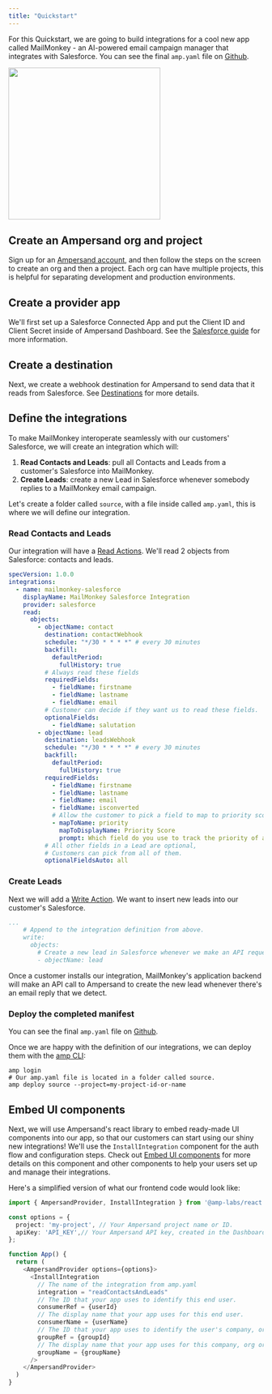 ```yaml
---
title: "Quickstart"
---
```


For this Quickstart, we are going to build integrations for a cool new app called MailMonkey - an AI-powered email campaign manager that integrates with Salesforce. You can see the final `amp.yaml` file on [Github](https://github.com/amp-labs/samples/blob/main/quickstart/amp.yaml).

<img width="300" src="/images/28feb09-Group_2987.png" />

## Create an Ampersand org and project

Sign up for an [Ampersand account](https://dashboard.withampersand.com/sign-up), and then follow the steps on the screen to create an org and then a project. Each org can have multiple projects, this is helpful for separating development and production environments.

## Create a provider app

We'll first set up a Salesforce Connected App and put the Client ID and Client Secret inside of Ampersand Dashboard. See the [Salesforce guide](/provider-guides/salesforce) for more information.

## Create a destination

Next, we create a webhook destination for Ampersand to send data that it reads from Salesforce. See [Destinations](destinations) for more details.

## Define the integrations

To make MailMonkey interoperate seamlessly with our customers' Salesforce, we will create an integration which will:

1. **Read Contacts and Leads**: pull all Contacts and Leads from a customer's Salesforce into MailMonkey.
2. **Create Leads**: create a new Lead in Salesforce whenever somebody replies to a MailMonkey email campaign.

Let's create a folder called `source`, with a file inside called `amp.yaml`, this is where we will define our integration.

### Read Contacts and Leads

Our integration will have a [Read Actions](/read-actions). We'll read 2 objects from Salesforce: contacts and leads.

```YAML YAML
specVersion: 1.0.0
integrations:
  - name: mailmonkey-salesforce
    displayName: MailMonkey Salesforce Integration
    provider: salesforce
    read:
      objects:
        - objectName: contact
          destination: contactWebhook
          schedule: "*/30 * * * *" # every 30 minutes
          backfill:
            defaultPeriod:
              fullHistory: true
          # Always read these fields
          requiredFields:
            - fieldName: firstname
            - fieldName: lastname
            - fieldName: email
          # Customer can decide if they want us to read these fields.
          optionalFields:
            - fieldName: salutation
        - objectName: lead
          destination: leadsWebhook
          schedule: "*/30 * * * *" # every 30 minutes
          backfill:
            defaultPeriod:
              fullHistory: true
          requiredFields:
            - fieldName: firstname
            - fieldName: lastname
            - fieldName: email
            - fieldName: isconverted
            # Allow the customer to pick a field to map to priority score
            - mapToName: priority
              mapToDisplayName: Priority Score
              prompt: Which field do you use to track the priority of a lead?
          # All other fields in a Lead are optional,
          # Customers can pick from all of them.
          optionalFieldsAuto: all
```

### Create Leads

Next we will add a [Write Action](/write-actions). We want to insert new leads into our customer's Salesforce.


```YAML YAML
...
    # Append to the integration definition from above.
    write:
      objects:
        # Create a new lead in Salesforce whenever we make an API request.
        - objectName: lead
```

Once a customer installs our integration, MailMonkey's application backend will make an API call to Ampersand to create the new lead whenever there's an email reply that we detect.

### Deploy the completed manifest

You can see the final `amp.yaml` file on [Github](https://github.com/amp-labs/samples/blob/main/quickstart/amp.yaml).

Once we are happy with the definition of our integrations, we can deploy them with the [amp CLI](/cli/overview):

```
amp login
# Our amp.yaml file is located in a folder called source.
amp deploy source --project=my-project-id-or-name
```

## Embed UI components

Next, we will use Ampersand's react library to embed ready-made UI components into our app, so that our customers can start using our shiny new integrations! We'll use the `InstallIntegration` component for the auth flow and configuration steps. Check out [Embed UI components](/embeddable-ui-components) for more details on this component and other components to help your users set up and manage their integrations.

Here's a simplified version of what our frontend code would look like:

```TypeScript TypeScript
import { AmpersandProvider, InstallIntegration } from '@amp-labs/react';

const options = {
  project: 'my-project', // Your Ampersand project name or ID.
  apiKey: 'API_KEY',// Your Ampersand API key, created in the Dashboard.
};

function App() {
  return (
    <AmpersandProvider options={options}>
      <InstallIntegration 
        // The name of the integration from amp.yaml
        integration = "readContactsAndLeads"
        // The ID that your app uses to identify this end user.
        consumerRef = {userId}
        // The display name that your app uses for this end user.
        consumerName = {userName}
        // The ID that your app uses to identify the user's company, org, or team.
        groupRef = {groupId}
        // The display name that your app uses for this company, org or team.
        groupName = {groupName}
      />
    </AmpersandProvider>
  )
}
```
